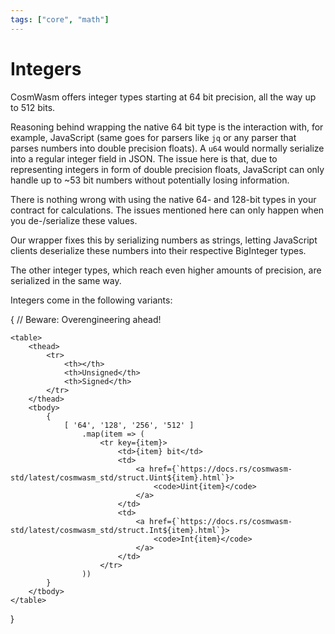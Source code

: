```yaml
---
tags: ["core", "math"]
---
```



# Integers

CosmWasm offers integer types starting at 64 bit precision, all the way up to
512 bits.

Reasoning behind wrapping the native 64 bit type is the interaction with, for
example, JavaScript (same goes for parsers like `jq` or any parser that parses
numbers into double precision floats). A `u64` would normally serialize into a
regular integer field in JSON. The issue here is that, due to representing
integers in form of double precision floats, JavaScript can only handle up to
~53 bit numbers without potentially losing information.

<Callout>
  There is nothing wrong with using the native 64- and 128-bit types in your
  contract for calculations. The issues mentioned here can only happen when you
  de-/serialize these values.
</Callout>

Our wrapper fixes this by serializing numbers as strings, letting JavaScript
clients deserialize these numbers into their respective BigInteger types.

The other integer types, which reach even higher amounts of precision, are
serialized in the same way.

Integers come in the following variants:

{ // Beware: Overengineering ahead!

    <table>
        <thead>
            <tr>
                <th></th>
                <th>Unsigned</th>
                <th>Signed</th>
            </tr>
        </thead>
        <tbody>
            {
                [ '64', '128', '256', '512' ]
                    .map(item => (
                        <tr key={item}>
                            <td>{item} bit</td>
                            <td>
                                <a href={`https://docs.rs/cosmwasm-std/latest/cosmwasm_std/struct.Uint${item}.html`}>
                                    <code>Uint{item}</code>
                                </a>
                            </td>
                            <td>
                                <a href={`https://docs.rs/cosmwasm-std/latest/cosmwasm_std/struct.Int${item}.html`}>
                                    <code>Int{item}</code>
                                </a>
                            </td>
                        </tr>
                    ))
            }
        </tbody>
    </table>

}
